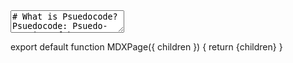 
<TextArea>
# What is Psuedocode?
Psuedocode: Psuedo- meaning 'fake', applied to the word code. Just as that name might tell you, psuedocode is fake code, or pretend code,
however we still write actual programs. It can't actually be interpreted by the computer, but if it could be, it would actually solve a
problem. 

Psuedocode is useful because it can be understood by *humans*. Psuedocode doesn't require any understanding of a programming language to
write. It is commonly used to express ideas and algorithms to people regardless of the programming language that they use, if they use any.
A mathematician can take an algorithm they've designed to solve a problem and write out a layman's version that anyone could understand;
then other mathematicians who can't program can verify it, while programmers can implement it, because they all understand it.

Psuedocode is also useful because it allows us to express ideas. We can write psuedocode to solve a problem, and then figure out how to
actually do it in whatever programming language we want. Likewise, we can find logical flaws in psuedocode by considering what we wrote
line by line. 

# Psuedocode Structure
Psuedocode ignores the syntax rules and types of real programming languages. Instead, we try to write it as conveniently as possible.
Oftentimes programmers will use psuedocode that reflects languages they have experience with, just as a form of shorthand. In many cases,
psuedocode will use indentation for scope, and newlines to separate lines of code. Something like this would be psuedocode:

```
Set Messagetext to "Would you like to cancel?"

Show a messageBox Yes & No Buttons, which displays Messagetext
Wait for messageBox input, store value in user_input

if user_input equals "Yes":
    Call cancel_subscription()
else:
    Exit
```

<br/ >
It should be somewhat obvious what this program does, despite the fact that you may not know how to display a messageBox or what the
```cancel_subscription()``` function does. That is the goal of psuedocode!

# Good Psuedocode Practices
Good psuedocode should do the following things:
 - Be concise and clear
 - Use non-technical wording when convenient
 - Maintain algorithm details

If psuedocode is too long or complex, it isn't actually helpful to read. If the language is too technical, or the psuedocode is too close to
actual programming, then it's not really much easier than actually just writing the program, and it isn't more convenient to think through.
On the opposite hand, we don't want to turn an entire algorithm into one line of psuedocode because it doesn't get us any closer to
understanding the problem. Psuedocode is about maintaining a balance between being easy to understand and implementation debt (the less
detail you put in your psuedocode, the more you have to work when it comes time to coding it).

## Bad Psuedocode Examples
This will be a collection of bad psuedocode programs. Try to consider why each program is a bad example of psuedocode. 

### Maze Navigation
```
set robot to createRobotController()

robot drive forward 10in
robot navigate_maze()
robot end_program()
```

## Good Psuedocode Examples

<br />
# Links and Further Reading
 - [https://en.wikipedia.org/wiki/Pseudocode](https://en.wikipedia.org/wiki/Pseudocode)
</TextArea>

export default function MDXPage({ children }) {
  return <MdxLayout>{children}</MdxLayout>
}